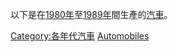以下是在[[1980年|1980年]]至[[1989年|1989年]]間生產的[[汽車|汽車]]。
{{Commons cat|1980s automobiles}}
{{Cat pair|1970年代汽車|1990年代汽車}}

[[Category:各年代汽車|Category:各年代汽車]]
[[Category:1980年代交通|Automobiles]]